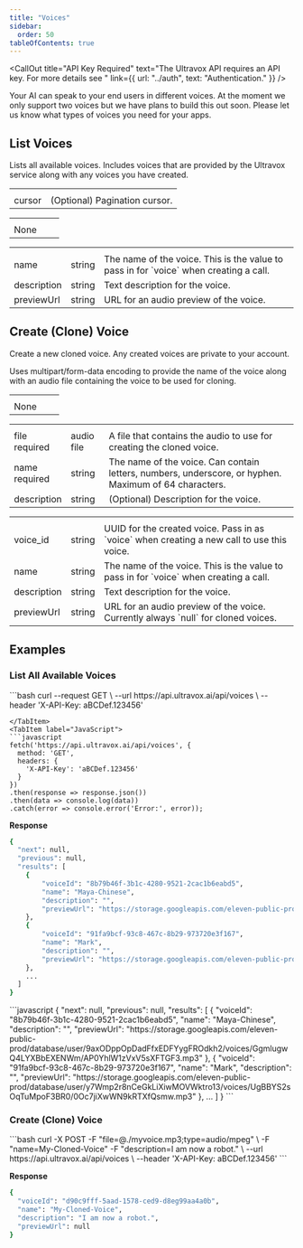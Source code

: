 ```yaml
---
title: "Voices"
sidebar:
  order: 50
tableOfContents: true
---
```


<CallOut
  title="API Key Required"
  text="The Ultravox API requires an API key. For more details see "
  link={{ url: "../auth", text: "Authentication." }}
/>
<br />

Your AI can speak to your end users in different voices. At the moment we only support two voices but we have plans to build this out soon. Please let us know what types of voices you need for your apps.

## List Voices

<Badge text="GET /voices" variant="note" size="large" />

Lists all available voices. Includes voices that are provided by the Ultravox service along with any voices you have created.

<Tabs>
  <TabItem label="Parameters">
    <table class="w-full">
      <tr class="w-full">
        <th class="w-1/12"></th>
        <th class="w-11/12"></th>
      </tr>
      <tr>
        <td class="font-mono">cursor</td>
        <td>(Optional) Pagination cursor.</td>
      </tr>
    </table>
  </TabItem>
  <TabItem label="Request Body">
    <table class="w-full">
      <tr class="w-full">
        <th class="w-1/12"></th>
        <th class="w-1/12"></th>
        <th class="w-10/12"></th>
      </tr>
      <tr>
        <td class="font-mono">None</td>
        <td></td>
        <td></td>
      </tr>
    </table>
  </TabItem>
  <TabItem label="Response">
    <table>
      <tr>
        <th class="w-1/12"></th>
        <th class="w-1/12"></th>
        <th class="w-10/12"></th>
      </tr>
      <tr>
        <td class="font-mono">name</td>
        <td>string</td>
        <td>The name of the voice. This is the value to pass in for `voice` when creating a call. </td>
      </tr>
      <tr>
        <td class="font-mono">description</td>
        <td>string</td>
        <td>Text description for the voice.</td>
      </tr>
      <tr>
        <td class="font-mono">previewUrl</td>
        <td>string</td>
        <td>URL for an audio preview of the voice.</td>
      </tr>
    </table>
  </TabItem>
</Tabs>

## Create (Clone) Voice

<Badge text="POST /voices" variant="success" size="large" />

Create a new cloned voice. Any created voices are private to your account.

Uses multipart/form-data encoding to provide the name of the voice along with an audio file containing the voice to be used for cloning.

<Tabs>
  <TabItem label="Parameters">
    <table class="w-full">
      <tr class="w-full">
        <th class="w-1/12"></th>
        <th class="w-1/12"></th>
        <th class="w-10/12"></th>
      </tr>
      <tr>
        <td class="font-mono">None</td>
        <td></td>
        <td></td>
      </tr>
    </table>
  </TabItem>
  <TabItem label="Request Body">
    <table class="w-full">
      <tr class="w-full">
        <th class="w-1/12"></th>
        <th class="w-1/12"></th>
        <th class="w-10/12"></th>
      </tr>
      <tr>
        <td class="font-mono">file<br /> <span class="text-sm text-red-500">required</span></td>
        <td>audio file</td>
        <td>A file that contains the audio to use for creating the cloned voice.</td>
      </tr>
      <tr>
        <td class="font-mono">name<br /> <span class="text-sm text-red-500">required</span></td>
        <td>string</td>
        <td>The name of the voice. Can contain letters, numbers, underscore, or hyphen. Maximum of 64 characters.</td>
      </tr>
      <tr>
        <td class="font-mono">description</td>
        <td>string</td>
        <td>(Optional) Description for the voice.</td>
      </tr>
    </table>
  </TabItem>
  <TabItem label="Response">
    <table>
      <tr>
        <th class="w-1/12"></th>
        <th class="w-1/12"></th>
        <th class="w-10/12"></th>
      </tr>
      <tr>
        <td class="font-mono">voice_id</td>
        <td>string</td>
        <td>UUID for the created voice. Pass in as `voice` when creating a new call to use this voice.</td>
      </tr>
      <tr>
        <td class="font-mono">name</td>
        <td>string</td>
        <td>The name of the voice. This is the value to pass in for `voice` when creating a call. </td>
      </tr>
      <tr>
        <td class="font-mono">description</td>
        <td>string</td>
        <td>Text description for the voice.</td>
      </tr>
      <tr>
        <td class="font-mono">previewUrl</td>
        <td>string</td>
        <td>URL for an audio preview of the voice. Currently always `null` for cloned voices.</td>
      </tr>
    </table>
  </TabItem>
</Tabs>

## Examples
### List All Available Voices
<Tabs syncKey="example-language">
  <TabItem label="cURL">
  ```bash
  curl --request GET \
  --url https://api.ultravox.ai/api/voices \
  --header 'X-API-Key: aBCDef.123456'
  
  ```
  </TabItem>
  <TabItem label="JavaScript">
  ```javascript
  fetch('https://api.ultravox.ai/api/voices', {
    method: 'GET',
    headers: {
      'X-API-Key': 'aBCDef.123456'
    }
  })
  .then(response => response.json())
  .then(data => console.log(data))
  .catch(error => console.error('Error:', error));
  ```
  </TabItem>
</Tabs>

**Response**
<Tabs syncKey="example-language">
  <TabItem label="cURL">
  ```bash
  {
    "next": null,
    "previous": null,
    "results": [
      {
          "voiceId": "8b79b46f-3b1c-4280-9521-2cac1b6eabd5",
          "name": "Maya-Chinese",
          "description": "",
          "previewUrl": "https://storage.googleapis.com/eleven-public-prod/database/user/9axODppOpDadFfxEDFYygFROdkh2/voices/GgmlugwQ4LYXBbEXENWm/AP0YhlW1zVxV5sXFTGF3.mp3"
      },
      {
          "voiceId": "91fa9bcf-93c8-467c-8b29-973720e3f167",
          "name": "Mark",
          "description": "",
          "previewUrl": "https://storage.googleapis.com/eleven-public-prod/database/user/y7Wmp2r8nCeGkLiXiwMOVWktro13/voices/UgBBYS2sOqTuMpoF3BR0/0Oc7jiXwWN9kRTXfQsmw.mp3"
      },
      ...
    ]
  }
  ```
  </TabItem>
  <TabItem label="JavaScript">
  ```javascript
  {
    "next": null,
    "previous": null,
    "results": [
      {
          "voiceId": "8b79b46f-3b1c-4280-9521-2cac1b6eabd5",
          "name": "Maya-Chinese",
          "description": "",
          "previewUrl": "https://storage.googleapis.com/eleven-public-prod/database/user/9axODppOpDadFfxEDFYygFROdkh2/voices/GgmlugwQ4LYXBbEXENWm/AP0YhlW1zVxV5sXFTGF3.mp3"
      },
      {
          "voiceId": "91fa9bcf-93c8-467c-8b29-973720e3f167",
          "name": "Mark",
          "description": "",
          "previewUrl": "https://storage.googleapis.com/eleven-public-prod/database/user/y7Wmp2r8nCeGkLiXiwMOVWktro13/voices/UgBBYS2sOqTuMpoF3BR0/0Oc7jiXwWN9kRTXfQsmw.mp3"
      },
      ...
    ]
  }
  ```
  </TabItem>
</Tabs>

### Create (Clone) Voice
<Tabs syncKey="example-language">
  <TabItem label="cURL">
  ```bash
  curl -X POST -F "file=@./myvoice.mp3;type=audio/mpeg" \
  -F "name=My-Cloned-Voice" -F "description=I am now a robot." \
  --url https://api.ultravox.ai/api/voices \
  --header 'X-API-Key: aBCDef.123456'
  ```
  </TabItem>
</Tabs>

**Response**
<Tabs syncKey="example-language">
  <TabItem label="cURL">
  ```bash
  {
    "voiceId": "d90c9fff-5aad-1578-ced9-d8eg99aa4a0b",
    "name": "My-Cloned-Voice",
    "description": "I am now a robot.",
    "previewUrl": null
  }
  ```
  </TabItem>
</Tabs>